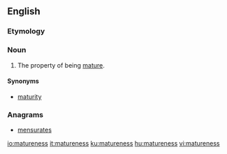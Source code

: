 ==English==

===Etymology===
{{suffix|en|mature|ness}}

===Noun===
{{en-noun|-}}

# The property of being [[mature]].

====Synonyms====
* [[maturity]]

===Anagrams===
* [[mensurates#English|mensurates]]

[[io:matureness]]
[[it:matureness]]
[[ku:matureness]]
[[hu:matureness]]
[[vi:matureness]]